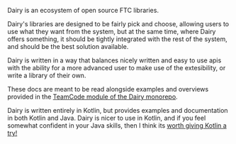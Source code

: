 Dairy is an ecosystem of open source FTC libraries.

Dairy's libraries are designed to be fairly pick and choose, allowing users to
use what they want from the system, but at the same time, where Dairy offers
something, it should be tightly integrated with the rest of the system, and
should be the best solution available.

Dairy is written in a way that balances nicely written and easy to use apis with
the ability for a more advanced user to make use of the extesibility, or write a
library of their own.

These docs are meant to be read alongside examples and overviews provided in the
[TeamCode module of the Dairy
monorepo](https://github.com/Dairy-Foundation/Dairy/tree/master/TeamCode/src/main).

Dairy is written entirely in Kotlin, but provides examples and documentation in
both Kotlin and Java. Dairy is nicer to use in Kotlin, and if you feel somewhat
confident in your Java skills, then I think its [worth giving Kotlin a
try!](https://cookbook.dairy.foundation/misc/why_kotlin/why_kotlin.html)

